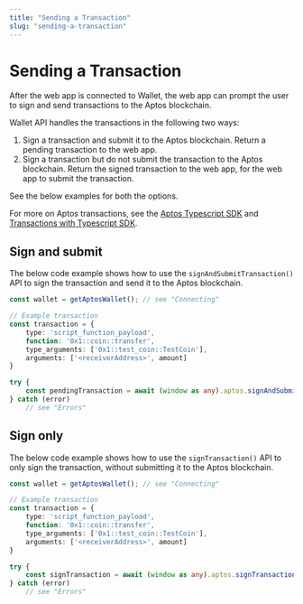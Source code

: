 ```yaml
---
title: "Sending a Transaction"
slug: "sending-a-transaction"
---
```


# Sending a Transaction

After the web app is connected to Wallet, the web app can prompt the user to sign and send transactions to the Aptos blockchain.

Wallet API handles the transactions in the following two ways: 

1. Sign a transaction and submit it to the Aptos blockchain. Return a pending transaction to the web app. 
2. Sign a transaction but do not submit the transaction to the Aptos blockchain. Return the signed transaction to the web app, for the web app to submit the transaction. 

See the below examples for both the options. 

<Info>For more on Aptos transactions, see the [Aptos Typescript SDK](https://aptos-labs.github.io/ts-sdk-doc/) and [Transactions with Typescript SDK](https://aptos.dev/sdks/transactions-with-ts-sdk). </Info>


## Sign and submit

The below code example shows how to use the `signAndSubmitTransaction()` API to sign the transaction and send it to the Aptos blockchain.

```typescript
const wallet = getAptosWallet(); // see "Connecting"

// Example transaction
const transaction = {
    type: 'script_function_payload',
    function: '0x1::coin::transfer',
    type_arguments: ['0x1::test_coin::TestCoin'],
    arguments: ['<receiverAddress>', amount]
}

try {
    const pendingTransaction = await (window as any).aptos.signAndSubmitTransaction(transaction)
} catch (error)
    // see "Errors"
```


## Sign only

The below code example shows how to use the `signTransaction()` API to only sign the transaction, without submitting it to the Aptos blockchain.


```typescript
const wallet = getAptosWallet(); // see "Connecting"

// Example transaction
const transaction = {
    type: 'script_function_payload',
    function: '0x1::coin::transfer',
    type_arguments: ['0x1::test_coin::TestCoin'],
    arguments: ['<receiverAddress>', amount]
}

try {
    const signTransaction = await (window as any).aptos.signTransaction(transaction)
} catch (error)
    // see "Errors"
```
